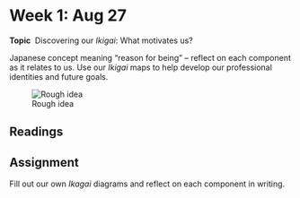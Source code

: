 # Week 1: Aug 27

<div class="boxed">
**Topic** \ Discovering our _Ikigai_: What motivates us?</div>

Japanese concept meaning "reason for being" -- reflect on each component as it relates to us. Use our _Ikigai_ maps to help develop our professional identities and future goals.

![Rough idea](http://www.mymoneyblog.com/wordpress/wp-content/uploads/2018/02/ikigai.gif)


## Readings

## Assignment

Fill out our own _Ikagai_ diagrams and reflect on each component in writing.
